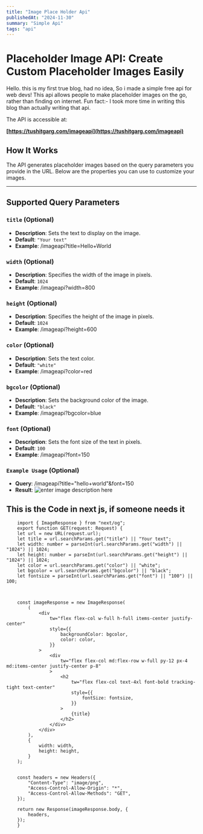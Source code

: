 ```yaml
---
title: "Image Place Holder Api"
publishedAt: "2024-11-30"
summary: "Simple Api"
tags: "api"
---
```



# Placeholder Image API: Create Custom Placeholder Images Easily

Hello. this is my first true blog, had no idea, So i made a simple free api for web devs! This api allows people to make placeholder images on the go, rather than finding on internet. 
Fun fact:- I took more time in writing this blog than actually writing that api.

The API is accessible at:

**[https://tushitgarg.com/imageapi](https://tushitgarg.com/imageapi)**

## How It Works

The API generates placeholder images based on the query parameters you provide in the URL. Below are the properties you can use to customize your images.

---

## Supported Query Parameters

### `title` (Optional)
- **Description**: Sets the text to display on the image.
- **Default**: `"Your text"`
- **Example**: /imageapi?title=Hello+World


### `width` (Optional)
- **Description**: Specifies the width of the image in pixels.
- **Default**: `1024`
- **Example**: /imageapi?width=800


### `height` (Optional)
- **Description**: Specifies the height of the image in pixels.
- **Default**: `1024`
- **Example**: /imageapi?height=600

### `color` (Optional)
- **Description**: Sets the text color.
- **Default**: `"white"`
- **Example**: /imageapi?color=red


### `bgcolor` (Optional)
- **Description**: Sets the background color of the image.
- **Default**: `"black"`
- **Example**: /imageapi?bgcolor=blue


### `font` (Optional)
- **Description**: Sets the font size of the text in pixels.
- **Default**: `100`
- **Example**: /imageapi?font=150


### `Example Usage` (Optional)
- **Query**: /imageapi?title="hello+world"&font=150
- **Result**: 
![enter image description here](https://tushitgarg.com/imageapi?title=%22hello%20world%22&font=150)


## This is the Code in next js, if someone needs it
```
    import { ImageResponse } from "next/og";
    export function GET(request: Request) {
    let url = new URL(request.url);
    let title = url.searchParams.get("title") || "Your text";
    let width: number = parseInt(url.searchParams.get("width") || "1024") || 1024;
    let height: number = parseInt(url.searchParams.get("height") || "1024") || 1024;
    let color = url.searchParams.get("color") || "white";
    let bgcolor = url.searchParams.get("bgcolor") || "black";
    let fontsize = parseInt(url.searchParams.get("font") || "100") || 100;



    const imageResponse = new ImageResponse(
        (
            <div
                tw="flex flex-col w-full h-full items-center justify-center"
                style={{
                    backgroundColor: bgcolor,
                    color: color,
                }}
            >
                <div
                    tw="flex flex-col md:flex-row w-full py-12 px-4 md:items-center justify-center p-8"
                >
                    <h2
                        tw="flex flex-col text-4xl font-bold tracking-tight text-center"
                        style={{
                            fontSize: fontsize,
                        }}
                    >
                        {title}
                    </h2>
                </div>
            </div>
        ),
        {
            width: width,
            height: height,
        }
    );


    const headers = new Headers({
        "Content-Type": "image/png",
        "Access-Control-Allow-Origin": "*",
        "Access-Control-Allow-Methods": "GET",
    });

    return new Response(imageResponse.body, {
        headers,
    });
    }
```




